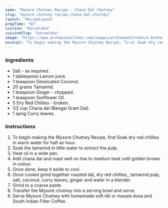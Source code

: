 ---
name: "Mysore Chutney Recipe - Chana Dal Chutney"
slug: "mysore-chutney-recipe-chana-dal-chutney"
layout: 'RecipeLayout'
prepTime: "65"
cuisine: "Karnataka"
cuisineSlug: "karnataka"
image: "https://www.archanaskitchen.com/images/archanaskitchen/1-Author/Arti_Gupta/Mysore_chutney.jpg"
excerpt: "To begin making the Mysore Chutney Recipe, first Soak dry red chillies in warm water for half an hour"
---

### Ingredients

- Salt - as required.
- 1 tablespoon Lemon juice.
- 1 teaspoon Dessicated Coconut.
- 20 grams Tamarind.
- 1 teaspoon Ginger - chopped.
- 1 teaspoon Sunflower Oil.
- 5 Dry Red Chillies - broken.
- 1/2 cup Chana dal (Bengal Gram Dal).
- 1 sprig Curry leaves.

### Instructions

1. To begin making the Mysore Chutney Recipe, first Soak dry red chillies in warm water for half an hour.
1. Soak the tamarind in little water to extract the pulp.
1. Heat oil in a wide pan.
1. Add chana dal and roast well on low to medium heat until golden brown in colour.
1. Once done, keep it aside to cool.
1. Once cooled grind together roasted dal, dry red chillies,, tamarind pulp, salt, coconut, curry leaves, ginger and water in a blender.
1. Grind to a coarse paste.
1. Transfer the Mysore chutney into a serving bowl and serve.
1. Serve Mysore Chutney with homemade soft idli or masala dosa and  South Indian Filter Coffee.
